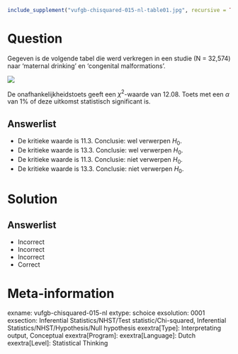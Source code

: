 ```{r, echo = FALSE, results = "hide"}
include_supplement("vufgb-chisquared-015-nl-table01.jpg", recursive = TRUE)
```

Question
========

Gegeven is de volgende tabel die werd verkregen in een studie (N = 32,574) naar
‘maternal drinking’ en ‘congenital malformations’.

![](vufgb-chisquared-015-nl-table01.jpg)
  
De onafhankelijkheidstoets geeft een $\chi^{2}$-waarde van 12.08. Toets met een $\alpha$ van 1% of deze uitkomst statistisch significant is.  
  
Answerlist
----------
* De kritieke waarde is 11.3. Conclusie: wel verwerpen $H_{0}$.
* De kritieke waarde is 13.3. Conclusie: wel verwerpen $H_{0}$.
* De kritieke waarde is 11.3. Conclusie: niet verwerpen $H_{0}$.
* De kritieke waarde is 13.3. Conclusie: niet verwerpen $H_{0}$.

Solution
========

Answerlist
----------
* Incorrect
* Incorrect
* Incorrect
* Correct

Meta-information
================
exname: vufgb-chisquared-015-nl
extype: schoice
exsolution: 0001
exsection: Inferential Statistics/NHST/Test statistic/Chi-squared, Inferential Statistics/NHST/Hypothesis/Null hypothesis
exextra[Type]: Interpretating output, Conceptual
exextra[Program]: 
exextra[Language]: Dutch
exextra[Level]: Statistical Thinking